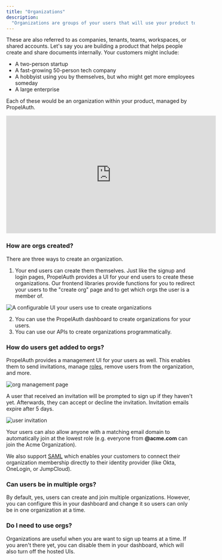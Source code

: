 ```yaml
---
title: "Organizations"
description:
  "Organizations are groups of your users that will use your product together."
---
```


These are also referred to as companies, tenants, teams, workspaces, or shared
accounts. Let's say you are building a product that helps people create and
share documents internally. Your customers might include:

- A two-person startup
- A fast-growing 50-person tech company
- A hobbyist using you by themselves, but who might get more employees someday
- A large enterprise

Each of these would be an organization within your product, managed by
PropelAuth.

<iframe width="560" height="315" src="https://www.youtube.com/embed/BIS_mZmdV2E" title="YouTube video player" frameborder="0" allow="accelerometer; autoplay; clipboard-write; encrypted-media; gyroscope; picture-in-picture; web-share" allowfullscreen></iframe>

### How are orgs created?

There are three ways to create an organization.

1. Your end users can create them themselves. Just like the signup and login
   pages, PropelAuth provides a UI for your end users to create these
   organizations. Our frontend libraries provide functions for you to redirect
   your users to the "create org" page and to get which orgs the user is a
   member of.

![A configurable UI your users use to create organizations](/images/organizations-1.png)

2. You can use the PropelAuth dashboard to create organizations for your users.
3. You can use our APIs to create organizations programmatically.

### How do users get added to orgs?

PropelAuth provides a management UI for your users as well. This enables them to
send invitations, manage [roles](/overview/roles), remove users
from the organization, and more.

![org management page](/images/organizations-2.png)

A user that received an invitation will be prompted to sign up if they haven't
yet. Afterwards, they can accept or decline the invitation. Invitation emails expire after 5 days.

![user invitation](/images/organizations-3.png)

Your users can also allow anyone with a matching email domain to automatically
join at the lowest role (e.g. everyone from **@acme.com** can join the Acme
Organization).

We also support [SAML](/overview/saml) which enables your customers
to connect their organization membership directly to their identity provider
(like Okta, OneLogin, or JumpCloud).

### Can users be in multiple orgs?

By default, yes, users can create and join multiple organizations. However, you can configure this in your dashboard
and change it so users can only be in one organization at a time.

### Do I need to use orgs?

Organizations are useful when you are want to sign up teams at a time. If you aren't there yet, you can disable
them in your dashboard, which will also turn off the hosted UIs.